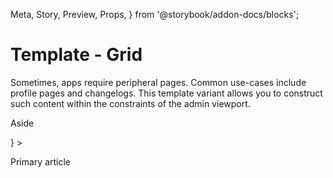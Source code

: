   Meta,
  Story,
  Preview,
  Props,
} from '@storybook/addon-docs/blocks';

<Meta title="Admin|TemplateGrid" component={TemplateGrid} />

# Template - Grid

Sometimes, apps require peripheral pages. Common use-cases
include profile pages and changelogs. This template variant
allows you to construct such content within the constraints
of the admin viewport.

<Preview>
  <Story name="With title">
    <TemplateGrid
      title="Title"
      asideComponent={<p>Aside</p>}
    >
      <p>Primary article</p>
    </TemplateGrid>
  </Story>
</Preview>

<Props of={TemplateGrid} />
